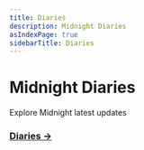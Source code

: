 ```yaml
---
title: Diaries
description: Midnight Diaries
asIndexPage: true
sidebarTitle: Diaries
---
```


# Midnight Diaries
Explore Midnight latest updates

### [Diaries ->](https://docs.midnight.network/blog/)